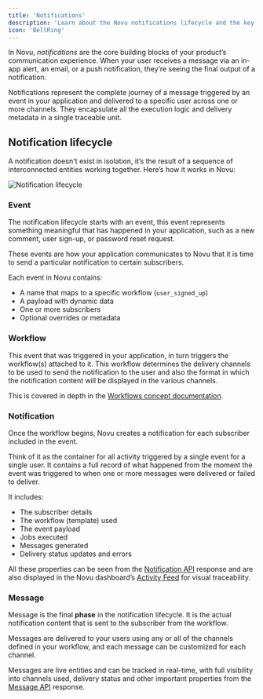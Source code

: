 ```yaml
---
title: 'Notifications'
description: 'Learn about the Novu notifications lifecycle and the key entities that make up a notification.'
icon: 'BellRing'
---
```


In Novu, _notifications_ are the core building blocks of your product’s communication experience. When your user receives a message via an in-app alert, an email, or a push notification, they’re seeing the final output of a notification.

Notifications represent the complete journey of a message triggered by an event in your application and delivered to a specific user across one or more channels. They encapsulate all the execution logic and delivery metadata in a single traceable unit.

## Notification lifecycle

A notification doesn't exist in isolation, it’s the result of a sequence of interconnected entities working together. Here’s how it works in Novu:

<img
  src="/images/concepts/notifications/notification-life-cycle.png"
  alt="Notification lifecycle"
  className="rounded-lg border w-[800px]"
/>

### Event

The notification lifecycle starts with an event, this event represents something meaningful that has happened in your application, such as a new comment, user sign-up, or password reset request.

These events are how your application communicates to Novu that it is time to send a particular notification to certain subscribers.

Each event in Novu contains:
- A name that maps to a specific workflow (`user_signed_up`)
- A payload with dynamic data
- One or more subscribers
- Optional overrides or metadata

### Workflow

This event that was triggered in your application, in turn triggers the workflow(s) attached to it. This workflow determines the delivery channels to be used to send the notification to the user and also the format in which the notification content will be displayed in the various channels.

<Callout type="info">This is covered in depth in the [Workflows concept documentation](/platform/concepts/workflows).</Callout>

### Notification

Once the workflow begins, Novu creates a notification for each subscriber included in the event.

Think of it as the container for all activity triggered by a single event for a single user. It contains a full record of what happened from the moment the event was triggered to when one or more messages were delivered or failed to deliver. 

It includes:
- The subscriber details
- The workflow (template) used
- The event payload
- Jobs executed
- Messages generated
- Delivery status updates and errors

All these properties can be seen from the [Notification API](https://docs.novu.co/api-reference/notifications/list-all-events) response and are also displayed in the Novu dashboard’s [Activity Feed](https://dashboard.novu.co/activity-feed) for visual traceability.

### Message

Message is the final **phase** in the notification lifecycle. It is the actual notification content that is sent to the subscriber from the workflow.

Messages are delivered to your users using any or all of the channels defined in your workflow, and each message can be customized for each channel.

Messages are live entities and can be tracked in real-time, with full visibility into channels used, delivery status and other important properties from the [Message API](https://docs.novu.co/api-reference/notifications/list-all-events) response.